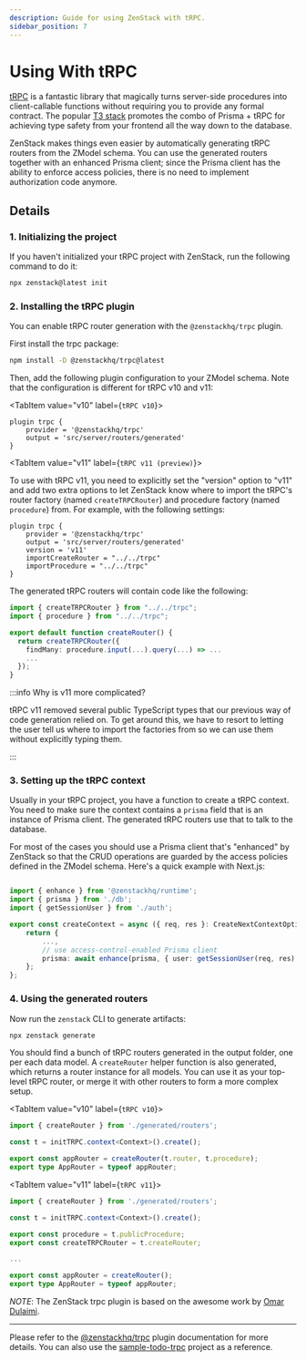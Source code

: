 ```yaml
---
description: Guide for using ZenStack with tRPC.
sidebar_position: 7
---
```



# Using With tRPC

[tRPC](https://trpc.io) is a fantastic library that magically turns server-side procedures into client-callable functions without requiring you to provide any formal contract. The popular [T3 stack](https://create.t3.gg/) promotes the combo of Prisma + tRPC for achieving type safety from your frontend all the way down to the database.

ZenStack makes things even easier by automatically generating tRPC routers from the ZModel schema. You can use the generated routers together with an enhanced Prisma client; since the Prisma client has the ability to enforce access policies, there is no need to implement authorization code anymore.

## Details

### 1. Initializing the project

If you haven't initialized your tRPC project with ZenStack, run the following command to do it:

```bash
npx zenstack@latest init
```

<InitTips />

### 2. Installing the tRPC plugin

You can enable tRPC router generation with the `@zenstackhq/trpc` plugin.

First install the trpc package:

```bash
npm install -D @zenstackhq/trpc@latest
```

Then, add the following plugin configuration to your ZModel schema. Note that the configuration is different for tRPC v10 and v11:

<Tabs>

<TabItem value="v10" label={`tRPC v10`}>

```zmodel title='/schema.zmodel'
plugin trpc {
    provider = '@zenstackhq/trpc'
    output = 'src/server/routers/generated'
}
```
</TabItem>

<TabItem value="v11" label={`tRPC v11 (preview)`}>

To use with tRPC v11, you need to explicitly set the "version" option to "v11" and add two extra options to let ZenStack know where to import the tRPC's router factory (named `createTRPCRouter`) and procedure factory (named `procedure`) from. For example, with the following settings:

```zmodel title='/schema.zmodel'
plugin trpc {
    provider = '@zenstackhq/trpc'
    output = 'src/server/routers/generated'
    version = 'v11'
    importCreateRouter = "../../trpc"
    importProcedure = "../../trpc"
}
```

The generated tRPC routers will contain code like the following:

```ts
import { createTRPCRouter } from "../../trpc";
import { procedure } from "../../trpc";

export default function createRouter() {
  return createTRPCRouter({
    findMany: procedure.input(...).query(...) => ...
    ...
  });
}

```

:::info Why is v11 more complicated?

tRPC v11 removed several public TypeScript types that our previous way of code generation relied on. To get around this, we have to resort to letting the user tell us where to import the factories from so we can use them without explicitly typing them.

:::

</TabItem>

</Tabs>


### 3. Setting up the tRPC context

Usually in your tRPC project, you have a function to create a tRPC context. You need to make sure the context contains a `prisma` field that is an instance of Prisma client. The generated tRPC routers use that to talk to the database.

For most of the cases you should use a Prisma client that's "enhanced" by ZenStack so that the CRUD operations are guarded by the access policies defined in the ZModel schema. Here's a quick example with Next.js:

```ts title='/src/server/context.ts'

import { enhance } from '@zenstackhq/runtime';
import { prisma } from './db';
import { getSessionUser } from './auth';

export const createContext = async ({ req, res }: CreateNextContextOptions) => {
    return {
        ...,
        // use access-control-enabled Prisma client
        prisma: await enhance(prisma, { user: getSessionUser(req, res) }),
    };
};
```

### 4. Using the generated routers

Now run the `zenstack` CLI to generate artifacts:

```bash
npx zenstack generate
```

You should find a bunch of tRPC routers generated in the output folder, one per each data model. A `createRouter` helper function is also generated, which returns a router instance for all models. You can use it as your top-level tRPC router, or merge it with other routers to form a more complex setup.

<Tabs>

<TabItem value="v10" label={`tRPC v10`}>

```ts title='/src/server/routers/_app.ts'
import { createRouter } from './generated/routers';

const t = initTRPC.context<Context>().create();

export const appRouter = createRouter(t.router, t.procedure);
export type AppRouter = typeof appRouter;
```

</TabItem>

<TabItem value="v11" label={`tRPC v11`}>

```ts title='/src/server/routers/_app.ts'
import { createRouter } from './generated/routers';

const t = initTRPC.context<Context>().create();

export const procedure = t.publicProcedure;
export const createTRPCRouter = t.createRouter;

...

export const appRouter = createRouter();
export type AppRouter = typeof appRouter;
```

</TabItem>

</Tabs>

_NOTE_: The ZenStack trpc plugin is based on the awesome work by [Omar Dulaimi](https://github.com/omar-dulaimi/prisma-trpc-generator).

---

Please refer to the [@zenstackhq/trpc](../reference/plugins/trpc) plugin documentation for more details. You can also use the [sample-todo-trpc](https://github.com/zenstackhq/sample-todo-trpc) project as a reference.
